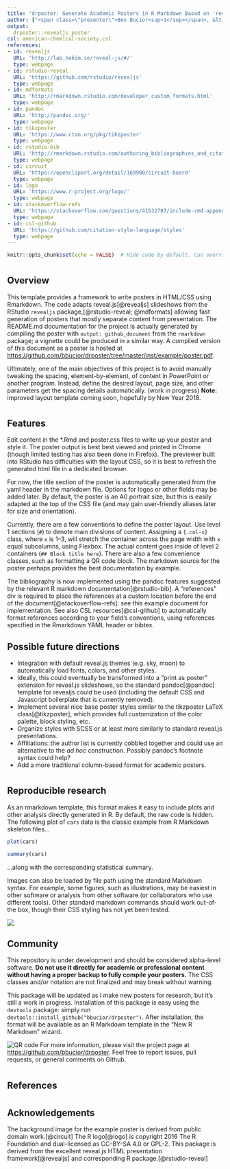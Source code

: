 ```yaml
---
title: "drposter: Generate Academic Posters in R Markdown Based on 'reveal.js' Presentations"
author: ["<span class=\"presenter\">Ben Bucior<sup>1</sup></span>, &lt;Your name here&gt;<sup>2</sup><ol class=\"affiliations\"><li>Northwestern University, Evanston, IL, USA</li><li>Earth</li></ol>"]
output:
  drposter::revealjs_poster
csl: american-chemical-society.csl
references:
- id: revealjs
  URL: 'http://lab.hakim.se/reveal-js/#/'
  type: webpage
- id: rstudio-reveal
  URL: 'https://github.com/rstudio/revealjs'
  type: webpage
- id: mdformats
  URL: 'http://rmarkdown.rstudio.com/developer_custom_formats.html'
  type: webpage
- id: pandoc
  URL: 'http://pandoc.org/'
  type: webpage
- id: tikzposter
  URL: 'https://www.ctan.org/pkg/tikzposter'
  type: webpage
- id: rstudio-bib
  URL: 'http://rmarkdown.rstudio.com/authoring_bibliographies_and_citations.html'
  type: webpage
- id: circuit
  URL: 'https://openclipart.org/detail/169900/circuit-board'
  type: webpage
- id: logo
  URL: 'https://www.r-project.org/logo/'
  type: webpage
- id: stackoverflow-refs
  URL: 'https://stackoverflow.com/questions/41532707/include-rmd-appendix-after-references'
  type: webpage
- id: csl-github
  URL: 'https://github.com/citation-style-language/styles'
  type: webpage
---
```


```r
knitr::opts_chunk$set(echo = FALSE)  # Hide code by default. Can override chunk-by-chunk
```

# {.col-1}

<!-- TODO: Tons of cleanup in this document and throughout, to get a nice and clean html layout.  See also mentions of reveal.js, including the function names and R/README documentation -->

<!--<div class="col-1">-->
<!-- Not sure if I should use a div, or the single hash section header
The challenge is that the section doesn't inherit the class of the child.

It sort of works if you set the grid-column: span 6 (etc.) manually to the top sections, though there's still the concern of properly stretching stuff.

Can't use pandoc_args: ["--slide-level", "3"] because slide_level is controlled by revealjs_presentation()
But setting slide-level to 1 or 3 doesn't help, either

In the end, it looks like it may be a limitation of pandoc to accomodate a generic slides writer
https://github.com/rstudio/revealjs/issues/40
https://stackoverflow.com/questions/30988306/level-1-and-level-2-slides-in-reveal-js-using-pandoc/31778080#31778080

Maybe a different slide format would help?  Can't (yet) use css subgrid.  Pandoc's --native-divs ?
-->

## Overview

This template provides a framework to write posters in HTML/CSS using Rmarkdown.  The code adapts reveal.js[@revealjs] slideshows from the RStudio `revealjs` package,[@rstudio-reveal; @mdformats] allowing fast generation of posters that mostly separate content from presentation.  The README.md documentation for the project is actually generated by compiling the poster with `output: github_document` from the `rmarkdown` package; a vignette could be produced in a similar way.  A compiled version of this document as a poster is hosted at <https://github.com/bbucior/drposter/tree/master/inst/example/poster.pdf>.

Ultimately, one of the main objectives of this project is to avoid manually tweaking the spacing, element-by-element, of content in PowerPoint or another program.  Instead, define the desired layout, page size, and other parameters get the spacing details automatically. (work in progress)  **Note:** improved layout template coming soon, hopefully by New Year 2018.

<!--</div><div class="col-2">-->
# {.col-2}

## Features

Edit content in the *.Rmd and poster.css files to write up your poster and style it.  The poster output is best best viewed and printed in Chrome (though limited testing has also been done in Firefox).  The previewer built into RStudio has difficulties with the layout CSS, so it is best to refresh the generated html file in a dedicated browser.

For now, the title section of the poster is automatically generated from the yaml header in the markdown file.  Options for logos or other fields may be added later.  By default, the poster is an A0 portrait size, but this is easily adapted at the top of the CSS file (and may gain user-friendly aliases later for size and orientation).

Currently, there are a few conventions to define the poster layout.  Use level 1 sections (`#`) to denote main divisions of content.  Assigning a `{.col-x}` class, where `x` is 1--3, will stretch the container across the page width with `x` equal subcolumns, using Flexbox.  The actual content goes inside of level 2 containers (`## Block title here`).  There are also a few convenience classes, such as formatting a QR code block.  The markdown source for the poster perhaps provides the best documentation by example.

The bibliography is now implemented using the pandoc features suggested by the relevant R markdown documentation[@rstudio-bib].  A "references" div is required to place the references at a custom location before the end of the document[@stackoverflow-refs]: see this example document for implementation.  See also CSL resources[@csl-github] to automatically format references according to your field's conventions, using references specified in the Rmarkdown YAML header or bibtex.

## Possible future directions

* Integration with default reveal.js themes (e.g. sky, moon) to automatically load fonts, colors, and other styles.
* Ideally, this could eventually be transformed into a "print as poster" extension for reveal.js slideshows, so the standard pandoc[@pandoc] template for revealjs could be used (including the default CSS and Javascript boilerplate that is currently removed).
* Implement several nice base poster styles similar to the tikzposter LaTeX class[@tikzposter], which provides full customization of the color palette, block styling, etc.
* Organize styles with SCSS or at least more similarly to standard reveal.js presentations.
* Affiliations: the author list is currently cobbled together and could use an alternative to the _ad hoc_ construction.  Possibly pandoc's footnote syntax could help?
* Add a more traditional column-based format for academic posters.

# {.col-2}

## Reproducible research

As an rmarkdown template, this format makes it easy to include plots and other analysis directly generated in R.  By default, the raw code is hidden.  The following plot of `cars` data is the classic example from R Markdown skeleton files...

```r
plot(cars)
```

```r
summary(cars)
```

...along with the corresponding statistical summary.

Images can also be loaded by file path using the standard Markdown syntax.  For example, some figures, such as illustrations, may be easiest in other software or analysis from other software (or collaborators who use different tools).  Other standard markdown commands should work out-of-the box, though their CSS styling has not yet been tested.

![](Resources/Rlogo.svg)

## Community

<div class="autofullwidth warning">
This repository is under development and should be considered alpha-level software.  **Do not use it directly for academic or professional content without having a proper backup to fully compile your posters.**  The CSS classes and/or notation are not finalized and may break without warning.
</div>

This package will be updated as I make new posters for research, but it's still a work in progress. Installation of this package is easy using the `devtools` package: simply run `devtools::install_github("bbucior/drposter")`.  After installation, the format will be available as an R Markdown template in the "New R Markdown" wizard.

<p class="qr">
![QR code](Resources/qr_code.png)
For more information, please visit the project page at <https://github.com/bbucior/drposter>.  Feel free to report issues, pull requests, or general comments on Github.
</p>


# {style="grid-column: span 9"}

## References
<div id="refs" class="references"></div>

# {style="grid-column: span 3"}

## Acknowledgements

The background image for the example poster is derived from public domain work.[@circuit]  The R logo[@logo] is copyright 2016 The R Foundation and dual-licensed as CC-BY-SA 4.0 or GPL-2.
This package is derived from the excellent reveal.js HTML presentation framework[@revealjs] and corresponding R package.[@rstudio-reveal]

<!-- Leftover from old div-based system </div>  -->
